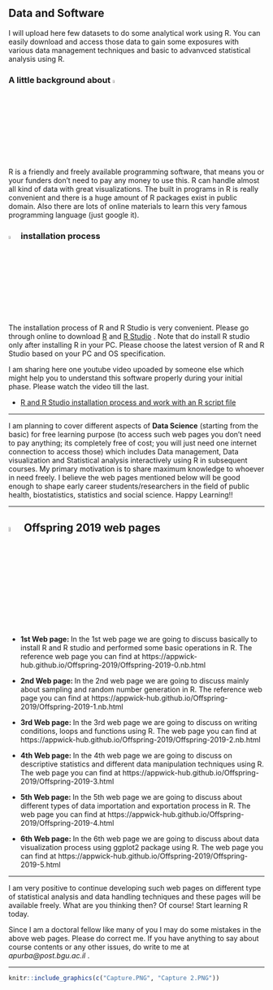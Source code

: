 
## Data and Software

I will upload here few datasets to do some analytical work using R. You can easily download and access those data to gain some exposures with various data management techniques and basic to advanvced statistical analysis using R.

### A little background about ![](R.png){width=4%}

R is a friendly and freely available programming software, that means you or your funders don’t need to pay any money to use this. R can handle almost all kind of data with great visualizations. The built in programs in R is really convenient and there is a huge amount of R packages exist in public domain. Also there are lots of online materials to learn this very famous programming language (just google it). 

### ![](R.png){width=4%} installation process

The installation process of R and R Studio is very convenient. Please go through online to download [R](https://cran.r-project.org/) and [R Studio](https://www.rstudio.com/products/rstudio/download/) . Note that do install R studio only after installing R in your PC. Please choose the latest version of R and R Studio based on your PC and OS specification.

I am sharing here one youtube video upoaded by someone else which might help you to understand this software properly during your initial phase. Please watch the video till the last. 

- [R and R Studio installation process and work with an R script file](https://www.youtube.com/watch?v=9-RrkJQQYqY)

---

I am planning to cover different aspects of **Data Science** (starting from the basic) for free learning purpose (to access such web pages you don't need to pay anything; its completely free of cost; you will just need one internet connection to access those) which includes Data management, Data visualization and Statistical analysis interactively using R in subsequent courses. My primary motivation is to share maximum knowledge to whoever in need freely. I believe the web pages mentioned below will be good enough to shape early career students/researchers in the field of public health, biostatistics, statistics and social science. Happy Learning!!

---

## ![](R.png){width=5%} Offspring 2019 web pages

- **1st Web page: ** In the 1st web page we are going to discuss basically to install R and R studio and performed some basic operations in R. The reference web page you can find at https://appwick-hub.github.io/Offspring-2019/Offspring-2019-0.nb.html \ref [https://appwick-hub.github.io/Offspring-2019/Offspring-2019-0.nb.html]

- **2nd Web page: ** In the 2nd web page we are going to discuss mainly about sampling and random number generation in R. The reference web page you can find at https://appwick-hub.github.io/Offspring-2019/Offspring-2019-1.nb.html \ref [https://appwick-hub.github.io/Offspring-2019/Offspring-2019-1.nb.html]


- **3rd Web page: ** In the 3rd web page we are going to discuss on writing conditions, loops and functions using R. The web page you can find at https://appwick-hub.github.io/Offspring-2019/Offspring-2019-2.nb.html \ref [https://appwick-hub.github.io/Offspring-2019/Offspring-2019-2.nb.html]

- **4th Web page: ** In the 4th web page we are going to discuss on descriptive statistics and different data manipulation techniques using R. The web page you can find at https://appwick-hub.github.io/Offspring-2019/Offspring-2019-3.html \ref [https://appwick-hub.github.io/Offspring-2019/Offspring-2019-3.html]

- **5th Web page: ** In the 5th web page we are going to discuss about different types of data importation and exportation process in R. The web page you can find at https://appwick-hub.github.io/Offspring-2019/Offspring-2019-4.html \ref [https://appwick-hub.github.io/Offspring-2019/Offspring-2019-4.html]

- **6th Web page: ** In the 6th web page we are going to discuss about data visualization process using ggplot2 package using R. The web page you can find at https://appwick-hub.github.io/Offspring-2019/Offspring-2019-5.html \ref [https://appwick-hub.github.io/Offspring-2019/Offspring-2019-5.html]

---

I am very positive to continue developing such web pages on different type of statistical analysis and data handling techniques and these pages will be available freely. What are you thinking then? Of course! Start learning R today.

Since I am a doctoral fellow like many of you I may do some mistakes in the above web pages. Please do correct me. If you have anything to say about course contents or any other issues, do write to me at *apurba@post.bgu.ac.il* \ref [apurba@post.bgu.ac.il].

---

```r
knitr::include_graphics(c("Capture.PNG", "Capture 2.PNG"))
```
